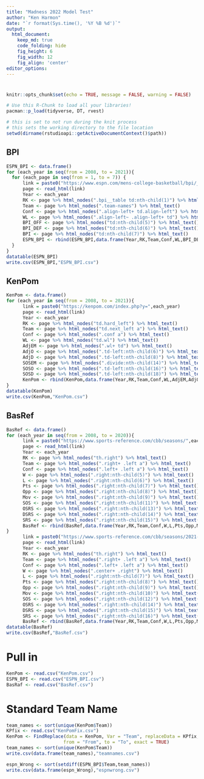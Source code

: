 ```yaml
---
title: "Madness 2022 Model Test"
author: "Ken Harmon"
date: "`r format(Sys.time(), '%Y %B %d')`"
output:
  html_document:  
    keep_md: true
    code_folding: hide
    fig_height: 6
    fig_width: 12
    fig_align: 'center'
editor_options: 
---
```


# {.tabset .tabset-fade}

```r
knitr::opts_chunk$set(echo = TRUE, message = FALSE, warning = FALSE)
```

```r
# Use this R-Chunk to load all your libraries!
pacman::p_load(tidyverse, DT, rvest)
```

```r
# this is set to not run during the knit process
# this sets the working directory to the file location
setwd(dirname(rstudioapi::getActiveDocumentContext()$path))
```

## BPI

```r
ESPN_BPI <- data.frame()
for (each_year in seq(from = 2008, to = 2021)){
  for (each_page in seq(from = 1, to = 7)) {
      link = paste0("https://www.espn.com/mens-college-basketball/bpi/_/view/bpi/season/",each_year,"/page/",each_page)
      page <- read_html(link)
      Year <- each_year
      RK <- page %>% html_nodes(".bpi__table td:nth-child(1)") %>% html_text()
      Team <- page %>% html_nodes(".team-names") %>% html_text()
      Conf <- page %>% html_nodes(".align-left+ td.align-left") %>% html_text()
      WL <- page %>% html_nodes(".align-left~ .align-left+ td") %>% html_text()
      BPI_OFF <- page %>% html_nodes("td:nth-child(5)") %>% html_text()
      BPI_DEF <- page %>% html_nodes("td:nth-child(6)") %>% html_text()
      BPI <- page %>% html_nodes("td:nth-child(7)") %>% html_text()
      ESPN_BPI <- rbind(ESPN_BPI,data.frame(Year,RK,Team,Conf,WL,BPI_DEF,BPI_OFF,BPI,stringsAsFactors = FALSE))
  }
}
datatable(ESPN_BPI)
write.csv(ESPN_BPI,"ESPN_BPI.csv")
```

## KenPom

```r
KenPom <- data.frame()
for (each_year in seq(from = 2008, to = 2021)){
      link = paste0("https://kenpom.com/index.php?y=",each_year)
      page <- read_html(link)
      Year <- each_year
      RK <- page %>% html_nodes("td.hard_left") %>% html_text()
      Team <- page %>% html_nodes("td.next_left a") %>% html_text()
      Conf <- page %>% html_nodes(".conf a") %>% html_text()
      WL <- page %>% html_nodes("td.wl") %>% html_text()
      AdjEM <- page %>% html_nodes(".wl+ td") %>% html_text()
      AdjO <- page %>% html_nodes(".td-left:nth-child(6)") %>% html_text()
      AdjD <- page %>% html_nodes(".td-left:nth-child(8)") %>% html_text()
      SOSEM <- page %>% html_nodes(".divide:nth-child(14)") %>% html_text()
      SOSO <- page %>% html_nodes(".td-left:nth-child(16)") %>% html_text()
      SOSD <- page %>% html_nodes(".td-left:nth-child(18)") %>% html_text()
      KenPom <- rbind(KenPom,data.frame(Year,RK,Team,Conf,WL,AdjEM,AdjO,AdjD,SOSEM,SOSO,SOSD,stringsAsFactors = FALSE))
}
datatable(KenPom)
write.csv(KenPom,"KenPom.csv")
```

## BasRef

```r
BasRef <- data.frame()
for (each_year in seq(from = 2008, to = 2020)){
      link = paste0("https://www.sports-reference.com/cbb/seasons/",each_year,"-ratings.html")
      page <- read_html(link)
      Year <- each_year
      RK <- page %>% html_nodes("th.right") %>% html_text()
      Team <- page %>% html_nodes(".right+ .left a") %>% html_text()
      Conf <- page %>% html_nodes(".left+ .left a") %>% html_text()
      W <- page %>% html_nodes(".right:nth-child(5)") %>% html_text()
      L <- page %>% html_nodes(".right:nth-child(6)") %>% html_text()
      Pts <- page %>% html_nodes(".right:nth-child(7)") %>% html_text()
      Opp <- page %>% html_nodes(".right:nth-child(8)") %>% html_text()
      Mov <- page %>% html_nodes(".right:nth-child(9)") %>% html_text()
      SOS <- page %>% html_nodes(".right:nth-child(11)") %>% html_text()
      OSRS <- page %>% html_nodes(".right:nth-child(13)") %>% html_text()
      DSRS <- page %>% html_nodes(".right:nth-child(14)") %>% html_text()
      SRS <- page %>% html_nodes(".right:nth-child(15)") %>% html_text()
      BasRef <- rbind(BasRef,data.frame(Year,RK,Team,Conf,W,L,Pts,Opp,Mov,SOS,OSRS,DSRS,SRS,stringsAsFactors = FALSE))
}
      link = paste0("https://www.sports-reference.com/cbb/seasons/2021-ratings.html")
      page <- read_html(link)
      Year <- each_year
      RK <- page %>% html_nodes("th.right") %>% html_text()
      Team <- page %>% html_nodes(".right+ .left a") %>% html_text()
      Conf <- page %>% html_nodes(".left+ .left a") %>% html_text()
      W <- page %>% html_nodes(".center+ .right") %>% html_text()
      L <- page %>% html_nodes(".right:nth-child(7)") %>% html_text()
      Pts <- page %>% html_nodes(".right:nth-child(8)") %>% html_text()
      Opp <- page %>% html_nodes(".right:nth-child(9)") %>% html_text()
      Mov <- page %>% html_nodes(".right:nth-child(10)") %>% html_text()
      SOS <- page %>% html_nodes(".right:nth-child(12)") %>% html_text()
      OSRS <- page %>% html_nodes(".right:nth-child(14)") %>% html_text()
      DSRS <- page %>% html_nodes(".right:nth-child(15)") %>% html_text()
      SRS <- page %>% html_nodes(".right:nth-child(16)") %>% html_text()
      BasRef <- rbind(BasRef,data.frame(Year,RK,Team,Conf,W,L,Pts,Opp,Mov,SOS,OSRS,DSRS,SRS,stringsAsFactors = FALSE))
datatable(BasRef)
write.csv(BasRef,"BasRef.csv")
```

# Pull in

```r
KenPom <- read.csv("KenPom.csv")
ESPN_BPI <- read.csv("ESPN_BPI.csv")
BasRaf <- read.csv("BasRef.csv")
```

# Standard Team Name

```r
team_names <- sort(unique(KenPom$Team))
KPfix <- read.csv("KenPomFix.csv")
KenPom <- FindReplace(data = KenPom, Var = "Team", replaceData = KPfix,
                     from = "From", to = "To", exact = TRUE)
team_names <- sort(unique(KenPom$Team))
write.csv(data.frame(team_names),"teamnames.csv")

espn_Wrong <- sort(setdiff(ESPN_BPI$Team,team_names))
write.csv(data.frame(espn_Wrong),"espnwrong.csv")
```
